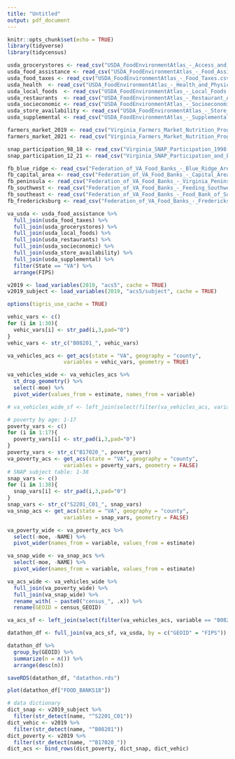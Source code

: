 ```yaml
---
title: "Untitled"
output: pdf_document
---
```


```r
knitr::opts_chunk$set(echo = TRUE)
library(tidyverse)
library(tidycensus)

usda_grocerystores <- read_csv("USDA_FoodEnvironmentAtlas_-_Access_and_Proximity_to_Grocery_Store.csv")
usda_food_assistance <- read_csv("USDA_FoodEnvironmentAtlas_-_Food_Assistance.csv")
usda_food_taxes <- read_csv("USDA_FoodEnvironmentAtlas_-_Food_Taxes.csv")
usda_health  <- read_csv("USDA_FoodEnvironmentAtlas_-_Health_and_Physical_Activity.csv")
usda_local_foods  <- read_csv("USDA_FoodEnvironmentAtlas_-_Local_Foods.csv")
usda_restaurants  <- read_csv("USDA_FoodEnvironmentAtlas_-_Restaurant_Availability_and_Expenditures.csv")
usda_socieconomic <- read_csv("USDA_FoodEnvironmentAtlas_-_Socioeconomic_Characteristics.csv")
usda_store_availability <- read_csv("USDA_FoodEnvironmentAtlas_-_Store_Availability.csv")
usda_supplemental <- read_csv("USDA_FoodEnvironmentAtlas_-_Supplemental_Data_-_County.csv")

farmers_market_2019 <- read_csv("Virginia_Farmers_Market_Nutrition_Program__FMNP__2019.csv")
farmers_market_2021 <- read_csv("Virginia_Farmers_Market_Nutrition_Program__FMNP__2021.csv")

snap_participation_98_18 <- read_csv("Virginia_SNAP_Participation_1998-2018.csv")
snap_participation_12_21 <- read_csv("Virginia_SNAP_Participation_and_Expenditures_2012-2021.csv")

fb_blue_ridge <- read_csv("Federation_of_VA_Food_Banks_-_Blue_Ridge_Area_Food_Bank__BRAFB_.csv")
fb_capital_area <- read_csv("Federation_of_VA_Food_Banks_-_Capital_Area_Food_Bank__CAFB_.csv")
fb_peninsula <- read_csv("Federation_of_VA_Food_Banks_-_Virginia_Peninsula_Food_Bank__VPFB_.csv")
fb_southwest <- read_csv("Federation_of_VA_Food_Banks_-_Feeding_Southwest_Virginia__FSWVA_.csv")
fb_southeast <- read_csv("Federation_of_VA_Food_Banks_-_Food_Bank_of_Southeastern_Virginia__FBSEV_.csv")
fb_fredericksburg <- read_csv("Federation_of_VA_Food_Banks_-_Fredericksburg_Regional_Food_Bank__FRFB_.csv")
```

```r
va_usda <- usda_food_assistance %>%
  full_join(usda_food_taxes) %>%
  full_join(usda_grocerystores) %>%
  full_join(usda_local_foods) %>%
  full_join(usda_restaurants) %>%
  full_join(usda_socieconomic) %>%
  full_join(usda_store_availability) %>%
  full_join(usda_supplemental) %>%
  filter(State == "VA") %>%
  arrange(FIPS)
```

```r
v2019 <- load_variables(2019, "acs5", cache = TRUE)
v2019_subject <- load_variables(2019, "acs5/subject", cache = TRUE)
```


```r
options(tigris_use_cache = TRUE)

vehic_vars <- c()
for (i in 1:30){
  vehic_vars[i] <- str_pad(i,3,pad="0")
}
vehic_vars <- str_c("B08201_", vehic_vars)

va_vehicles_acs <- get_acs(state = "VA", geography = "county", 
                  variables = vehic_vars, geometry = TRUE)
```

```r
va_vehicles_wide <- va_vehicles_acs %>%
  st_drop_geometry() %>%
  select(-moe) %>%
  pivot_wider(values_from = estimate, names_from = variable)

# va_vehicles_wide_sf <- left_join(select(filter(va_vehicles_acs, variable == "B08201_001"), GEOID, geometry), va_vehicles_wide)
```


```r
# poverty by age: 1-17
poverty_vars <- c()
for (i in 1:17){
  poverty_vars[i] <- str_pad(i,3,pad="0")
}
poverty_vars <- str_c("B17020_", poverty_vars)
va_poverty_acs <- get_acs(state = "VA", geography = "county", 
                  variables = poverty_vars, geometry = FALSE)
# SNAP subject table: 1-38
snap_vars <- c()
for (i in 1:38){
  snap_vars[i] <- str_pad(i,3,pad="0")
}
snap_vars <- str_c("S2201_C01_", snap_vars)
va_snap_acs <- get_acs(state = "VA", geography = "county", 
                  variables = snap_vars, geometry = FALSE)

```

```r
va_poverty_wide <- va_poverty_acs %>%
  select(-moe, -NAME) %>%
  pivot_wider(names_from = variable, values_from = estimate)

va_snap_wide <- va_snap_acs %>%
  select(-moe, -NAME) %>%
  pivot_wider(names_from = variable, values_from = estimate)
```

```r
va_acs_wide <- va_vehicles_wide %>%
  full_join(va_poverty_wide) %>%
  full_join(va_snap_wide) %>%
  rename_with( ~ paste0("census_", .x)) %>%
  rename(GEOID = census_GEOID)
```

```r
va_acs_sf <- left_join(select(filter(va_vehicles_acs, variable == "B08201_001"), GEOID, geometry), va_acs_wide)
```


```r
datathon_df <- full_join(va_acs_sf, va_usda, by = c("GEOID" = "FIPS")) %>% select(!State)
```

```r
datathon_df %>%
  group_by(GEOID) %>%
  summarize(n = n()) %>%
  arrange(desc(n))
```

```r
saveRDS(datathon_df, "datathon.rds")
```


```r
plot(datathon_df["FOOD_BANKS18"])
```

```r
# data dictionary
dict_snap <- v2019_subject %>%
  filter(str_detect(name, "^S2201_C01"))
dict_vehic <- v2019 %>%
  filter(str_detect(name, "^B08201"))
dict_poverty <- v2019 %>%
  filter(str_detect(name, "^B17020_"))
dict_acs <- bind_rows(dict_poverty, dict_snap, dict_vehic)
```

